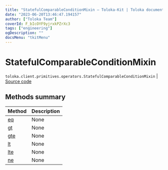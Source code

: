 ```yaml
---
title: "StatefulComparableConditionMixin — Toloka-Kit | Toloka documentation"
date: "2023-06-20T13:46:47.194157"
author: ["Toloka Team"]
coverId: F_bIcOYF9yjrxkPZrXc3
tags: ["engineering"]
ogDescription: ""
docsMenu: "tkitMenu"
---
```


# StatefulComparableConditionMixin

`toloka.client.primitives.operators.StatefulComparableConditionMixin` | [Source code](https://github.com/Toloka/toloka-kit/blob/v1.2.0/src/client/primitives/operators.py#L183)

## Methods summary

| Method | Description |
| :------| :-----------|
[eq](/docs/toloka-kit/reference/toloka.client.primitives.operators.StatefulComparableConditionMixin.eq)| None
[gt](/docs/toloka-kit/reference/toloka.client.primitives.operators.StatefulComparableConditionMixin.gt)| None
[gte](/docs/toloka-kit/reference/toloka.client.primitives.operators.StatefulComparableConditionMixin.gte)| None
[lt](/docs/toloka-kit/reference/toloka.client.primitives.operators.StatefulComparableConditionMixin.lt)| None
[lte](/docs/toloka-kit/reference/toloka.client.primitives.operators.StatefulComparableConditionMixin.lte)| None
[ne](/docs/toloka-kit/reference/toloka.client.primitives.operators.StatefulComparableConditionMixin.ne)| None